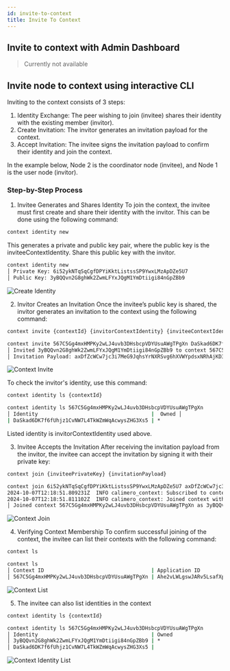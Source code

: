 ```yaml
---
id: invite-to-context
title: Invite To Context
---
```


## Invite to context with Admin Dashboard

> Currently not available

## Invite node to context using interactive CLI

Inviting to the context consists of 3 steps:

1. Identity Exchange: The peer wishing to join (invitee) shares their identity
   with the existing member (invitor).
2. Create Invitation: The invitor generates an invitation payload for the
   context.
3. Accept Invitation: The invitee signs the invitation payload to confirm their
   identity and join the context.

In the example below, Node 2 is the coordinator node (invitee), and Node 1 is
the user node (invitor).

### Step-by-Step Process

1. Invitee Generates and Shares Identity To join the context, the invitee must
   first create and share their identity with the invitor. This can be done
   using the following command:

```bash title="Node 2"
context identity new
```

This generates a private and public key pair, where the public key is the
inviteeContextIdentity. Share this public key with the invitor.

```bash title="Example"
context identity new
│ Private Key: 6i52ykNTqSqCgfDPYiKktListssSP9YwxLMzApDZe5U7
│ Public Key: 3yBQQvn2G8ghWk2ZwmLFYxJQgM1YmDtiigi84nGpZBb9
```

![Create Identity](/cli/3-create-identity.png)

2. Invitor Creates an Invitation Once the invitee’s public key is shared, the
   invitor generates an invitation to the context using the following command:

```bash title="Node 1"
context invite {contextId} {invitorContextIdentity} {inviteeContextIdentity}
```

```bash title="Example"
context invite 567C5Gg4mxHMPKy2wLJ4uvb3DHsbcpVDYUsuAWgTPgXn DaSkad6DK7f6fUhjz1CvNW7L4TkWZmWqAcwysZHG3Xs5 3yBQQvn2G8ghWk2ZwmLFYxJQgM1YmDtiigi84nGpZBb9
│ Invited 3yBQQvn2G8ghWk2ZwmLFYxJQgM1YmDtiigi84nGpZBb9 to context 567C5Gg4mxHMPKy2wLJ4uvb3DHsbcpVDYUsuAWgTPgXn
│ Invitation Payload: axDfZcWCw7jc3i7MeG9JqhsYrNXRSvg6hXVWYpdsxNRhAjKD35S5FruCzyRWHYHzQyN1QbSVyRKRiTwz8Kbq4aj2dSdmi7HNxwcjTS5JkK1xwJMA8ogYuWHhDj4jfLdukPZb2SavC8cq3npFydinVZ
```

![Context Invite](/cli/4-context-invite.png)

To check the invitor's identity, use this command:

```bash title="Node 1"
context identity ls {contextId}
```

```bash title="Example"
context identity ls 567C5Gg4mxHMPKy2wLJ4uvb3DHsbcpVDYUsuAWgTPgXn
│ Identity                                     |  Owned │
| DaSkad6DK7f6fUhjz1CvNW7L4TkWZmWqAcwysZHG3Xs5 | *
```

Listed identity is invitorContextIdentity used above.

3. Invitee Accepts the Invitation After receiving the invitation payload from
   the invitor, the invitee can accept the invitation by signing it with their
   private key:

```bash title="Node 2"
context join {inviteePrivateKey} {invitationPayload}
```

```bash title="Example"
context join 6i52ykNTqSqCgfDPYiKktListssSP9YwxLMzApDZe5U7 axDfZcWCw7jc3i7MeG9JqhsYrNXRSvg6hXVWYpdsxNRhAjKD35S5FruCzyRWHYHzQyN1QbSVyRKRiTwz8Kbq4aj2dSdmi7HNxwcjTS5JkK1xwJMA8ogYuWHhDj4jfLdukPZb2SavC8cq3npFydinVZ
2024-10-07T12:18:51.809231Z  INFO calimero_context: Subscribed to context context_id=567C5Gg4mxHMPKy2wLJ4uvb3DHsbcpVDYUsuAWgTPgXn
2024-10-07T12:18:51.811102Z  INFO calimero_context: Joined context with pending catchup context_id=567C5Gg4mxHMPKy2wLJ4uvb3DHsbcpVDYUsuAWgTPgXn
│ Joined context 567C5Gg4mxHMPKy2wLJ4uvb3DHsbcpVDYUsuAWgTPgXn as 3yBQQvn2G8ghWk2ZwmLFYxJQgM1YmDtiigi84nGpZBb9, waiting for catchup to complete...
```

![Context Join](/cli/5-context-join.png)

4. Verifying Context Membership To confirm successful joining of the context,
   the invitee can list their contexts with the following command:

```bash title="Node 2"
context ls
```

```bash title="Example"
context ls
│ Context ID                                   | Application ID                               | Last Transaction
│ 567C5Gg4mxHMPKy2wLJ4uvb3DHsbcpVDYUsuAWgTPgXn | Ahe2vLWLgswJARv5LsafXp7uJyb2Ba9GjzUSeLc71gUF | b3ipivssRRm1ehRTSpUD3GKdUpvi3vq311pCT4iLvui
```

![Context List](/cli/8-context-list.png)

5. The invitee can also list identities in the context

```bash title="Node 2"
context identity ls {contextId}
```

```bash title="Example"
context identity ls 567C5Gg4mxHMPKy2wLJ4uvb3DHsbcpVDYUsuAWgTPgXn
│ Identity                                     | Owned
│ 3yBQQvn2G8ghWk2ZwmLFYxJQgM1YmDtiigi84nGpZBb9 | *
│ DaSkad6DK7f6fUhjz1CvNW7L4TkWZmWqAcwysZHG3Xs5 |
```

![Context Identity List](/cli/6-identity-list.png)
